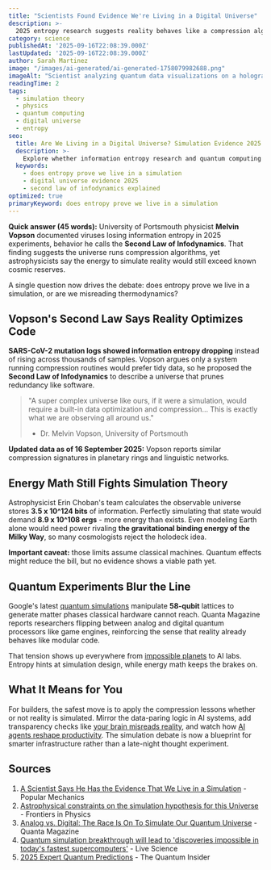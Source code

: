 ```yaml
---
title: "Scientists Found Evidence We're Living in a Digital Universe"
description: >-
  2025 entropy research suggests reality behaves like a compression algorithm while energy calculations argue a full cosmic simulation is impossible. Here is the evidence on both sides.
category: science
publishedAt: '2025-09-16T22:08:39.000Z'
lastUpdated: '2025-09-16T22:08:39.000Z'
author: Sarah Martinez
image: "/images/ai-generated/ai-generated-1758079982688.png"
imageAlt: "Scientist analyzing quantum data visualizations on a holographic display in a research laboratory, representing digital universe and simulation theory research"
readingTime: 2
tags:
  - simulation theory
  - physics
  - quantum computing
  - digital universe
  - entropy
seo:
  title: Are We Living in a Digital Universe? Simulation Evidence 2025
  description: >-
    Explore whether information entropy research and quantum computing breakthroughs prove reality is code, and why energy math still challenges the simulation hypothesis.
  keywords:
    - does entropy prove we live in a simulation
    - digital universe evidence 2025
    - second law of infodynamics explained
optimized: true
primaryKeyword: does entropy prove we live in a simulation
---
```


**Quick answer (45 words):** University of Portsmouth physicist **Melvin Vopson** documented viruses losing information entropy in 2025 experiments, behavior he calls the **Second Law of Infodynamics**. That finding suggests the universe runs compression algorithms, yet astrophysicists say the energy to simulate reality would still exceed known cosmic reserves.

A single question now drives the debate: does entropy prove we live in a simulation, or are we misreading thermodynamics?

## Vopson's Second Law Says Reality Optimizes Code

**SARS-CoV-2 mutation logs showed information entropy dropping** instead of rising across thousands of samples. Vopson argues only a system running compression routines would prefer tidy data, so he proposed the **Second Law of Infodynamics** to describe a universe that prunes redundancy like software.

> "A super complex universe like ours, if it were a simulation, would require a built-in data optimization and compression... This is exactly what we are observing all around us."
>
> - Dr. Melvin Vopson, University of Portsmouth

**Updated data as of 16 September 2025:** Vopson reports similar compression signatures in planetary rings and linguistic networks.

## Energy Math Still Fights Simulation Theory

Astrophysicist Erin Choban's team calculates the observable universe stores **3.5 x 10^124 bits** of information. Perfectly simulating that state would demand **8.9 x 10^108 ergs** - more energy than exists. Even modeling Earth alone would need power rivaling **the gravitational binding energy of the Milky Way**, so many cosmologists reject the holodeck idea.

**Important caveat:** those limits assume classical machines. Quantum effects might reduce the bill, but no evidence shows a viable path yet.

## Quantum Experiments Blur the Line

Google's latest [quantum simulations](/technology/quantum-computing-2025-commercial-breakthrough) manipulate **58-qubit** lattices to generate matter phases classical hardware cannot reach. Quanta Magazine reports researchers flipping between analog and digital quantum processors like game engines, reinforcing the sense that reality already behaves like modular code.

That tension shows up everywhere from [impossible planets](/space/toi-2431-b-impossible-planet-defies-physics-nasa-discovery) to AI labs. Entropy hints at simulation design, while energy math keeps the brakes on.

## What It Means for You

For builders, the safest move is to apply the compression lessons whether or not reality is simulated. Mirror the data-paring logic in AI systems, add transparency checks like [your brain misreads reality](/psychology/your-brain-lies-to-you-cognitive-biases-2025), and watch how [AI agents reshape productivity](/technology/ai-agents-workplace-productivity-2025). The simulation debate is now a blueprint for smarter infrastructure rather than a late-night thought experiment.

## Sources

1. [A Scientist Says He Has the Evidence That We Live in a Simulation](https://www.popularmechanics.com/science/environment/a66050444/simulation-theory-new-physics-law-infodynamics/) - Popular Mechanics
2. [Astrophysical constraints on the simulation hypothesis for this Universe](https://www.frontiersin.org/journals/physics/articles/10.3389/fphy.2025.1561873/full) - Frontiers in Physics
3. [Analog vs. Digital: The Race Is On To Simulate Our Quantum Universe](https://www.quantamagazine.org/analog-vs-digital-the-race-is-on-to-simulate-our-quantum-universe-20250905/) - Quanta Magazine
4. [Quantum simulation breakthrough will lead to 'discoveries impossible in today's fastest supercomputers'](https://www.livescience.com/technology/computing/quantum-simulation-breakthrough-will-lead-to-discoveries-impossible-in-todays-fastest-supercomputers-google-scientists-claim) - Live Science
5. [2025 Expert Quantum Predictions](https://thequantuminsider.com/2024/12/31/2025-expert-quantum-predictions-quantum-computing/) - The Quantum Insider
